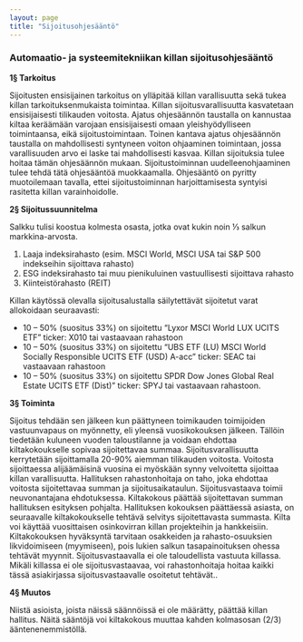 ```yaml
---
layout: page
title: "Sijoitusohjesääntö"
---
```


### Automaatio- ja systeemitekniikan killan sijoitusohjesääntö


**1§ Tarkoitus**

Sijoitusten ensisijainen tarkoitus on ylläpitää killan varallisuutta sekä tukea killan tarkoituksenmukaista toimintaa. Killan sijoitusvarallisuutta kasvatetaan ensisijaisesti tilikauden voitosta. 
Ajatus ohjesäännön taustalla on kannustaa kiltaa keräämään varojaan ensisijaisesti omaan yleishyödylliseen toimintaansa, eikä sijoitustoimintaan. Toinen kantava ajatus ohjesäännön taustalla on mahdollisesti syntyneen voiton ohjaaminen toimintaan, jossa varallisuuden arvo ei laske tai mahdollisesti kasvaa. 
Killan sijoituksia tulee hoitaa tämän ohjesäännön mukaan. Sijoitustoiminnan uudelleenohjaaminen tulee tehdä tätä ohjesääntöä muokkaamalla. Ohjesääntö on pyritty muotoilemaan tavalla, ettei sijoitustoiminnan harjoittamisesta syntyisi rasitetta killan varainhoidolle. 

**2§ Sijoitussuunnitelma** 

Salkku tulisi koostua kolmesta osasta, jotka ovat kukin noin ⅓ salkun markkina-arvosta. 
1. Laaja indeksirahasto (esim. MSCI World, MSCI USA tai S&P 500 indekseihin sijoittava rahasto) 
2. ESG indeksirahasto tai muu pienikuluinen vastuullisesti sijoittava rahasto
3. Kiinteistörahasto (REIT) 

Killan käytössä olevalla sijoitusalustalla säilytettävät sijoitetut varat allokoidaan seuraavasti: 
- 10 – 50% (suositus 33%) on sijoitettu “Lyxor MSCI World LUX UCITS ETF” ticker: X010 tai vastaavaan rahastoon 
- 10 – 50% (suositus 33%) on sijoitettu “UBS ETF (LU) MSCI World Socially Responsible UCITS ETF (USD) A-acc” ticker: SEAC tai vastaavaan rahastoon
- 10 – 50% (suositus 33%) on sijoitettu SPDR Dow Jones Global Real Estate UCITS ETF (Dist)” ticker: SPYJ tai vastaavaan rahastoon.

**3§ Toiminta** 

Sijoitus tehdään sen jälkeen kun päättyneen toimikauden toimijoiden vastuunvapaus on myönnetty, eli yleensä vuosikokouksen jälkeen. Tällöin tiedetään kuluneen vuoden taloustilanne ja voidaan ehdottaa kiltakokoukselle sopivaa sijoitettavaa summaa. 
Sijoitusvarallisuutta kerrytetään sijoittamalla 20-90% aiemman tilikauden voitosta. Voitosta sijoittaessa alijäämäisinä vuosina ei myöskään synny velvoitetta sijoittaa killan varallisuutta. 
Hallituksen rahastonhoitaja on taho, joka ehdottaa voitosta sijoitettavaa summan ja sijoitusaikataulun. Sijoitusvastaava toimii neuvonantajana ehdotuksessa. Kiltakokous päättää sijoitettavan summan hallituksen esityksen pohjalta. Hallituksen kokouksen päättäessä asiasta, on seuraavalle kiltakokoukselle tehtävä selvitys sijoitettavasta summasta. 
Kilta voi käyttää vuosittaisen osinkovirran killan projekteihin ja hankkeisiin. Kiltakokouksen hyväksyntä tarvitaan osakkeiden ja rahasto-osuuksien likvidoimiseen (myymiseen), pois lukien salkun tasapainoituksen ohessa tehtävät myynnit. 
Sijoitusvastaavalla ei ole taloudellista vastuuta killassa. Mikäli killassa ei ole sijoitusvastaavaa, voi rahastonhoitaja hoitaa kaikki tässä asiakirjassa sijoitusvastaavalle osoitetut tehtävät.. 

**4§ Muutos** 

Niistä asioista, joista näissä säännöissä ei ole määrätty, päättää killan hallitus. Näitä sääntöjä voi kiltakokous muuttaa kahden kolmasosan (2/3) ääntenenemmistöllä.